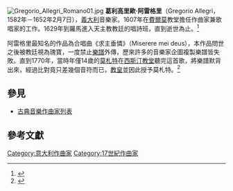 [[File:Gregorio_Allegri_Romano01.jpg|thumb]]
'''葛利高里歐·阿雷格里'''（Gregorio Allegri，1582年－1652年2月7日），[[義大利|義大利]]{{link-en|羅馬樂派|Roman School}}音樂家。1607年在[[費爾莫|費爾莫]]教堂擔任作曲家兼歌唱家的工作。1629年到羅馬進入天主教教廷的唱詩班，直到逝世為止。<ref>{{Cite web |url=http://ancientgroove.co.uk/essays/allegri.html |title=Gregorio Allegri's Miserere mei |accessdate=2016-02-25 |archive-date=2007-08-14 |archive-url=https://web.archive.org/web/20070814192108/http://www.ancientgroove.co.uk/essays/allegri.html |dead-url=no }}</ref>

阿雷格里最知名的作品為合唱曲《求主垂憐》（Miserere mei deus），本作品問世之後被教廷視為瑰寶，一度禁止[[樂譜|樂譜]]外傳，歷來許多的音樂家企圖複製樂譜皆失敗。直到1770年，當時年僅14歲的[[莫札特|莫札特]]在[[西斯汀教堂|西斯汀教堂]]聽完這首歌，將樂譜默背出來，經過比對竟只差幾個音符而已，[[教皇|教皇]]並因此授予莫札特{{link-en|黃金馬刺十字勳章|Order of the Golden Spur}}。<ref>{{Cite web |url=http://www.good-music-guide.com/reviews/046_allegri_miserere.htm |title=good-music-guide　Gregorio Allegri |access-date=2016-02-25 |archive-date=2021-03-09 |archive-url=https://web.archive.org/web/20210309154032/http://www.good-music-guide.com/reviews/046_allegri_miserere.htm |dead-url=no }}</ref>

== 參見 ==
* [[古典音樂作曲家列表|古典音樂作曲家列表]]

==參考文獻==
{{reflist}}

[[Category:意大利作曲家|Category:意大利作曲家]]
[[Category:17世紀作曲家|Category:17世紀作曲家]]